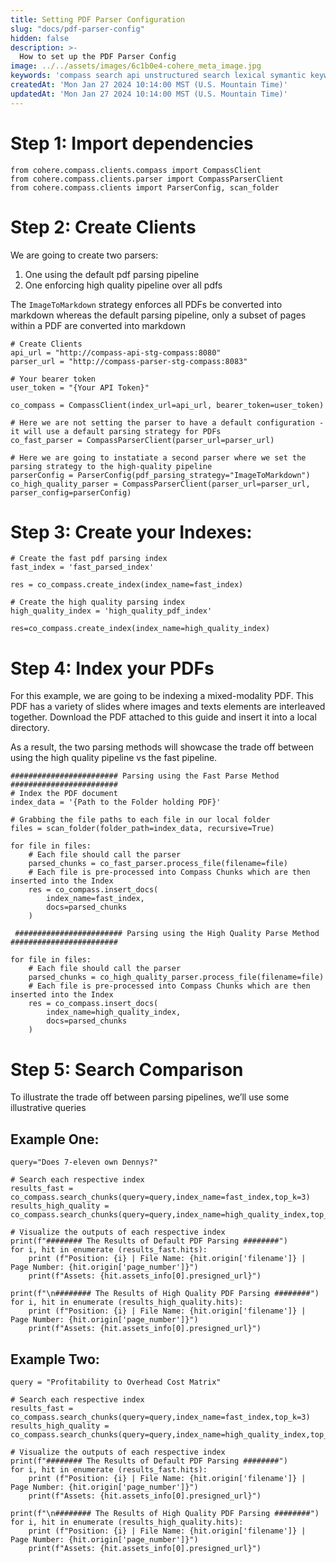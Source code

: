 ```yaml
---
title: Setting PDF Parser Configuration
slug: "docs/pdf-parser-config"
hidden: false
description: >-
  How to set up the PDF Parser Config 
image: ../../assets/images/6c1b0e4-cohere_meta_image.jpg
keywords: 'compass search api unstructured search lexical symantic keyword rerank dense sparse'
createdAt: 'Mon Jan 27 2024 10:14:00 MST (U.S. Mountain Time)'
updatedAt: 'Mon Jan 27 2024 10:14:00 MST (U.S. Mountain Time)'
---
```


# Step 1: Import dependencies
```
from cohere.compass.clients.compass import CompassClient
from cohere.compass.clients.parser import CompassParserClient
from cohere.compass.clients import ParserConfig, scan_folder
```

# Step 2: Create Clients

We are going to create two parsers: 

1. One using the default pdf parsing pipeline 
2. One enforcing high quality pipeline over all pdfs

The `ImageToMarkdown` strategy enforces all PDFs be converted into markdown whereas the default parsing pipeline, only a subset of pages within a PDF are converted into markdown
```
# Create Clients
api_url = "http://compass-api-stg-compass:8080"
parser_url = "http://compass-parser-stg-compass:8083"

# Your bearer token
user_token = "{Your API Token}"

co_compass = CompassClient(index_url=api_url, bearer_token=user_token)

# Here we are not setting the parser to have a default configuration - it will use a default parsing strategy for PDFs
co_fast_parser = CompassParserClient(parser_url=parser_url)

# Here we are going to instatiate a second parser where we set the parsing strategy to the high-quality pipeline
parserConfig = ParserConfig(pdf_parsing_strategy="ImageToMarkdown")
co_high_quality_parser = CompassParserClient(parser_url=parser_url, parser_config=parserConfig)
```

# Step 3: Create your Indexes:
```
# Create the fast pdf parsing index
fast_index = 'fast_parsed_index'

res = co_compass.create_index(index_name=fast_index)

# Create the high quality parsing index
high_quality_index = 'high_quality_pdf_index'

res=co_compass.create_index(index_name=high_quality_index)
```

# Step 4: Index your PDFs

For this example, we are going to be indexing a mixed-modality PDF. This PDF has a variety of slides where images and texts elements are interleaved together. Download the PDF attached to this guide and insert it into a local directory.

As a result, the two parsing methods will showcase the trade off between using the high quality pipeline vs the fast pipeline. 
```
######################## Parsing using the Fast Parse Method ########################
# Index the PDF document
index_data = '{Path to the Folder holding PDF}'

# Grabbing the file paths to each file in our local folder
files = scan_folder(folder_path=index_data, recursive=True)

for file in files:
    # Each file should call the parser 
    parsed_chunks = co_fast_parser.process_file(filename=file)
    # Each file is pre-processed into Compass Chunks which are then inserted into the Index
    res = co_compass.insert_docs(
        index_name=fast_index,
        docs=parsed_chunks
    )
    
 ######################## Parsing using the High Quality Parse Method ########################
 
for file in files:
    # Each file should call the parser 
    parsed_chunks = co_high_quality_parser.process_file(filename=file)
    # Each file is pre-processed into Compass Chunks which are then inserted into the Index
    res = co_compass.insert_docs(
        index_name=high_quality_index,
        docs=parsed_chunks
    )
```

# Step 5: Search Comparison
To illustrate the trade off between parsing pipelines, we’ll use some illustrative queries

## Example One: 
```
query="Does 7-eleven own Dennys?"

# Search each respective index
results_fast = co_compass.search_chunks(query=query,index_name=fast_index,top_k=3)
results_high_quality = co_compass.search_chunks(query=query,index_name=high_quality_index,top_k=3)

# Visualize the outputs of each respective index
print(f"######## The Results of Default PDF Parsing ########")
for i, hit in enumerate (results_fast.hits):
    print (f"Position: {i} | File Name: {hit.origin['filename']} | Page Number: {hit.origin['page_number']}")
    print(f"Assets: {hit.assets_info[0].presigned_url}")
    
print(f"\n######## The Results of High Quality PDF Parsing ########")
for i, hit in enumerate (results_high_quality.hits):
    print (f"Position: {i} | File Name: {hit.origin['filename']} | Page Number: {hit.origin['page_number']}")
    print(f"Assets: {hit.assets_info[0].presigned_url}")
```
## Example Two: 
```
query = "Profitability to Overhead Cost Matrix"

# Search each respective index
results_fast = co_compass.search_chunks(query=query,index_name=fast_index,top_k=3)
results_high_quality = co_compass.search_chunks(query=query,index_name=high_quality_index,top_k=3)

# Visualize the outputs of each respective index
print(f"######## The Results of Default PDF Parsing ########")
for i, hit in enumerate (results_fast.hits):
    print (f"Position: {i} | File Name: {hit.origin['filename']} | Page Number: {hit.origin['page_number']}")
    print(f"Assets: {hit.assets_info[0].presigned_url}")
    
print(f"\n######## The Results of High Quality PDF Parsing ########")
for i, hit in enumerate (results_high_quality.hits):
    print (f"Position: {i} | File Name: {hit.origin['filename']} | Page Number: {hit.origin['page_number']}")
    print(f"Assets: {hit.assets_info[0].presigned_url}")
```

